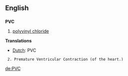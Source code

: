 ==English==
==={{initialism}}===
'''PVC'''

#[[polyvinyl chloride]]

'''Translations'''
*[[Dutch]]: PVC

  2. Premature Ventricular Contraction (of the heart.)
[[de:PVC]]